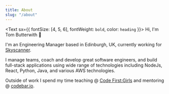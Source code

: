 ```yaml
---
title: About
slug: "/about"
---
```

<Text sx={{ fontSize: [4, 5, 6], fontWeight: `bold`, color: `heading` }}>
  Hi, I'm Tom Butterwith 👋
</Text>

I'm an Engineering Manager based in Edinburgh, UK, currently working for [Skyscanner](https://skyscanner.net).

I manage teams, coach and develop great software engineers, and build full-stack applications using wide range of technologies including NodeJs, React, Python, Java, and various AWS technologies.

Outside of work I spend my time teaching @ [Code First:Girls](https://www.codefirstgirls.org.uk/) and mentoring @ [codebar.io](https://codebar.io).